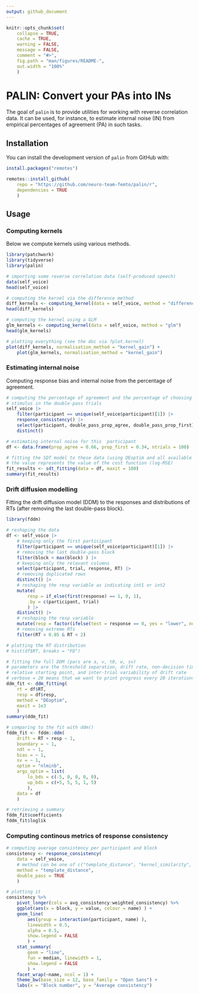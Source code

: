 ```yaml
---
output: github_document
---
```


<!-- README.md is generated from README.Rmd. Please edit that file -->

```r
knitr::opts_chunk$set(
    collapse = TRUE,
    cache = TRUE,
    warning = FALSE,
    message = FALSE,
    comment = "#>",
    fig.path = "man/figures/README-",
    out.width = "100%"
    )
```

# PALIN: Convert your PAs into INs

<!-- badges: start -->
<!-- badges: end -->

The goal of `palin` is to provide utilities for working with reverse correlation data. It can be used, for instance, to estimate internal noise (IN) from empirical percentages of agreement (PA) in such tasks.

## Installation

You can install the development version of `palin` from GitHub with:

```r
install.packages("remotes")

remotes::install_github(
    repo = "https://github.com/neuro-team-femto/palin/r",
    dependencies = TRUE
    )
```

## Usage

### Computing kernels

Below we compute kernels using various methods.

```r
library(patchwork)
library(tidyverse)
library(palin)

# importing some reverse correlation data (self-produced speech)
data(self_voice)
head(self_voice)

# computing the kernel via the difference method
diff_kernels <- computing_kernel(data = self_voice, method = "difference")
head(diff_kernels)

# computing the kernel using a GLM
glm_kernels <- computing_kernel(data = self_voice, method = "glm")
head(glm_kernels)

# plotting everything (see the doc via ?plot.kernel)
plot(diff_kernels, normalisation_method = "kernel_gain") +
    plot(glm_kernels, normalisation_method = "kernel_gain")
```

### Estimating internal noise

Computing response bias and internal noise from the percentage of agreement.

```r
# computing the percentage of agreement and the percentage of choosing the first
# stimulus in the double-pass trials
self_voice |>
    filter(participant == unique(self_voice$participant)[1]) |>
    response_consistency() |>
    select(participant, double_pass_prop_agree, double_pass_prop_first) |>
    distinct()

# estimating internal noise for this  participant
df <- data.frame(prop_agree = 0.66, prop_first = 0.34, ntrials = 100)

# fitting the SDT model to these data (using DEoptim and all available cores)
# the value represents the value of the cost function (log-MSE)
fit_results <- sdt_fitting(data = df, maxit = 100)
summary(fit_results)
```

### Drift diffusion modelling

Fitting the drift diffusion model (DDM) to the responses and distributions of RTs (after removing the last double-pass block).

```r
library(fddm)

# reshaping the data
df <- self_voice |>
    # keeping only the first participant
    filter(participant == unique(self_voice$participant)[1]) |>
    # removing the last double-pass block
    filter(block < max(block) ) |>
    # keeping only the relevant columns
    select(participant, trial, response, RT) |>
    # removing duplicated rows
    distinct() |>
    # reshaping the resp variable as indicating int1 or int2
    mutate(
        resp = if_else(first(response) == 1, 0, 1),
        .by = c(participant, trial)
        ) |>
    distinct() |>
    # reshaping the resp variable
    mutate(resp = factor(ifelse(test = response == 0, yes = "lower", no = "upper") ) ) |>
    # removing extreme RTs
    filter(RT > 0.05 & RT < 2)

# plotting the RT distribution
# hist(df$RT, breaks = "FD")

# fitting the full DDM (pars are a, v, t0, w, sv)
# parameters are the threshold separation, drift rate, non-decision time,
# relative starting point, and inter-trial variability of drift rate
# verbose = 20 means that we want to print progress every 20 iterations
ddm_fit <- ddm_fitting(
    rt = df$RT,
    resp = df$resp,
    method = "DEoptim",
    maxit = 1e3
    )
summary(ddm_fit)

# comparing to the fit with ddm()
fddm_fit <- fddm::ddm(
    drift = RT + resp ~ 1,
    boundary = ~ 1,
    ndt = ~ 1,
    bias = ~ 1,
    sv = ~ 1,
    optim = "nlminb",
    args_optim = list(
        lo_bds = c(-5, 0, 0, 0, 0),
        up_bds = c(+5, 5, 5, 1, 5)
        ),
    data = df
    )

# retrieving a summary
fddm_fit$coefficients
fddm_fit$loglik
```

### Computing continous metrics of response consistency

```r
# computing average consistency per participant and block
consistency <- response_consistency(
    data = self_voice,
    # method can be one of c("template_distance", "kernel_similarity", "intercept")
    method = "template_distance",
    double_pass = TRUE
    )

# plotting it
consistency %>%
    pivot_longer(cols = avg_consistency:weighted_consistency) %>%
    ggplot(aes(x = block, y = value, colour = name) ) +
    geom_line(
        aes(group = interaction(participant, name) ),
        linewidth = 0.5,
        alpha = 0.5,
        show.legend = FALSE
        ) +
    stat_summary(
        geom = "line",
        fun = median, linewidth = 1,
        show.legend = FALSE
        ) +
    facet_wrap(~name, ncol = 1) +
    theme_bw(base_size = 12, base_family = "Open Sans") +
    labs(x = "Block number", y = "Average consistency")
```
